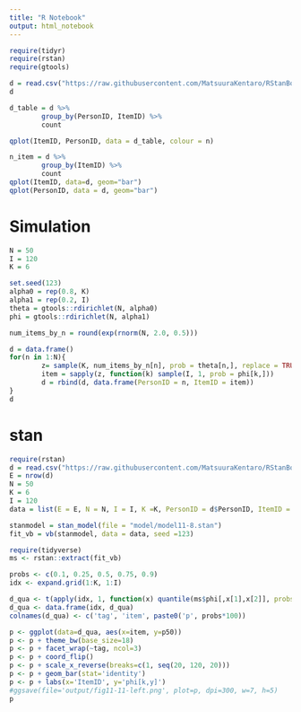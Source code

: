```yaml
---
title: "R Notebook"
output: html_notebook
---
```



```r
require(tidyr)
require(rstan)
require(gtools)

```


```r
d = read.csv("https://raw.githubusercontent.com/MatsuuraKentaro/RStanBook/master/chap11/input/data-lda.txt")
d

```

```r
d_table = d %>%
        group_by(PersonID, ItemID) %>%
        count

qplot(ItemID, PersonID, data = d_table, colour = n)

n_item = d %>%
        group_by(ItemID) %>%
        count
qplot(ItemID, data=d, geom="bar")
qplot(PersonID, data = d, geom="bar")

```


# Simulation
```r
N = 50
I = 120
K = 6

set.seed(123)
alpha0 = rep(0.8, K)
alpha1 = rep(0.2, I)
theta = gtools::rdirichlet(N, alpha0)
phi = gtools::rdirichlet(N, alpha1)

num_items_by_n = round(exp(rnorm(N, 2.0, 0.5)))

d = data.frame()
for(n in 1:N){
        z= sample(K, num_items_by_n[n], prob = theta[n,], replace = TRUE)
        item = sapply(z, function(k) sample(I, 1, prob = phi[k,]))
        d = rbind(d, data.frame(PersonID = n, ItemID = item))
}
d

```



# stan
```r
require(rstan)
d = read.csv("https://raw.githubusercontent.com/MatsuuraKentaro/RStanBook/master/chap11/input/data-lda.txt")
E = nrow(d)
N = 50
K = 6
I = 120
data = list(E = E, N = N, I = I, K =K, PersonID = d$PersonID, ItemID = d$ItemID, Alpha = rep(0.5, I))

stanmodel = stan_model(file = "model/model11-8.stan")
fit_vb = vb(stanmodel, data = data, seed =123)

```


```r
require(tidyverse)
ms <- rstan::extract(fit_vb)

probs <- c(0.1, 0.25, 0.5, 0.75, 0.9)
idx <- expand.grid(1:K, 1:I)

d_qua <- t(apply(idx, 1, function(x) quantile(ms$phi[,x[1],x[2]], probs=probs)))
d_qua <- data.frame(idx, d_qua)
colnames(d_qua) <- c('tag', 'item', paste0('p', probs*100))

p <- ggplot(data=d_qua, aes(x=item, y=p50))
p <- p + theme_bw(base_size=18)
p <- p + facet_wrap(~tag, ncol=3)
p <- p + coord_flip()
p <- p + scale_x_reverse(breaks=c(1, seq(20, 120, 20)))
p <- p + geom_bar(stat='identity')
p <- p + labs(x='ItemID', y='phi[k,y]')
#ggsave(file='output/fig11-11-left.png', plot=p, dpi=300, w=7, h=5)
p

```

